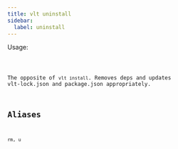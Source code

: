 ```yaml
---
title: vlt uninstall
sidebar:
  label: uninstall
---
```



Usage:

<Code code="$ vlt uninstall [package ...]" title="Terminal" lang="bash" />

The opposite of `vlt install`. Removes deps and updates vlt-lock.json and package.json appropriately.

## Aliases

```
rm, u
```
